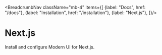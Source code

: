 
<BreadcrumbNav className="mb-4" items={[
  {label: "Docs", href: "/docs"},
  {label: "Installation", href: "/installation"},
  {label: "Next.js"},
  ]}/>

# Next.js

Install and configure Modern UI for Next.js.

